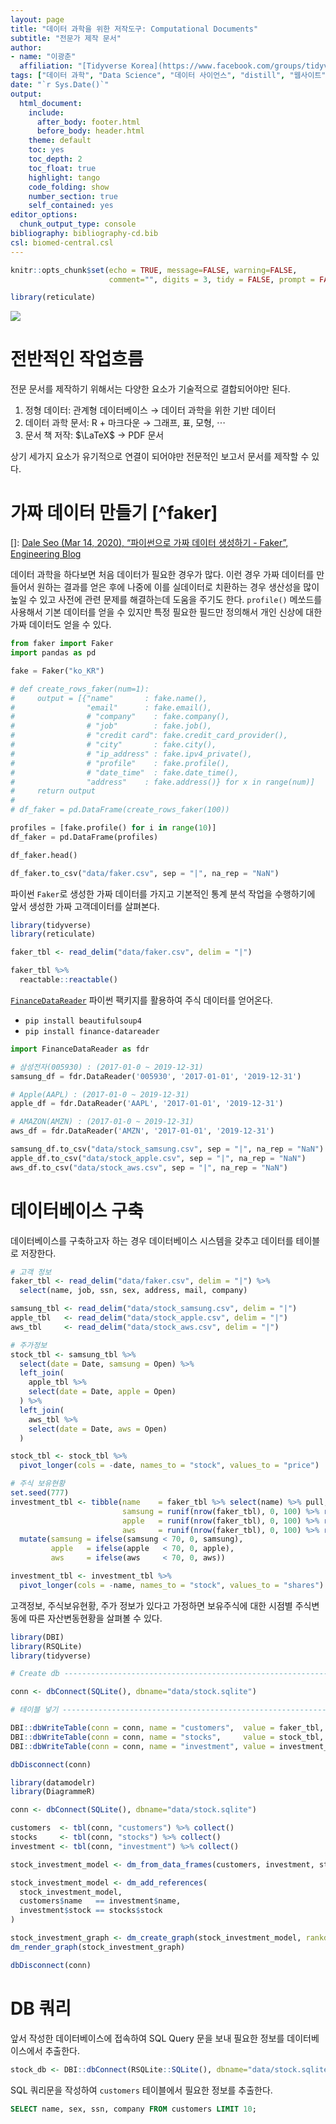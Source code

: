 ```yaml
---
layout: page
title: "데이터 과학을 위한 저작도구: Computational Documents"
subtitle: "전문가 제작 문서"
author:
- name: "이광춘"
  affiliation: "[Tidyverse Korea](https://www.facebook.com/groups/tidyverse/)"
tags: ["데이터 과학", "Data Science", "데이터 사이언스", "distill", "웹사이트", "과학기술", "블로그", "전문가 문서"]
date: "`r Sys.Date()`"
output:
  html_document: 
    include:
      after_body: footer.html
      before_body: header.html
    theme: default
    toc: yes
    toc_depth: 2
    toc_float: true
    highlight: tango
    code_folding: show
    number_section: true
    self_contained: yes
editor_options: 
  chunk_output_type: console
bibliography: bibliography-cd.bib
csl: biomed-central.csl
---
```


```r
knitr::opts_chunk$set(echo = TRUE, message=FALSE, warning=FALSE,
                      comment="", digits = 3, tidy = FALSE, prompt = FALSE, fig.align = 'center')

library(reticulate)
```


![](fig/professional-reports-workflow.png)

# 전반적인 작업흐름 {#professional-document}

전문 문서를 제작하기 위해서는 다양한 요소가 기술적으로 결합되어야만 된다.

1. 정형 데이터: 관계형 데이터베이스 &rarr; 데이터 과학을 위한 기반 데이터
1. 데이터 과학 문서: R + 마크다운 &rarr; 그래프, 표, 모형, $\cdots$
1. 문서 책 저작: $\LaTeX$ &rarr; PDF 문서

상기 세가지 요소가 유기적으로 연결이 되어야만 전문적인 보고서 문서를 제작할 수 있다.

# 가짜 데이터 만들기 [^faker] {#faker-dataset}

[]: [Dale Seo (Mar 14, 2020), "파이썬으로 가짜 데이터 생성하기 - Faker", Engineering Blog](https://www.daleseo.com/python-faker/)

데이터 과학을 하다보면 처음 데이터가 필요한 경우가 많다. 이런 경우 가짜 데이터를 만들어서 원하는 결과를 얻은 후에 나중에 이를 실데이터로 치환하는 경우 생산성을 많이 높일 수 있고 사전에 관련 문제를 해결하는데 도움을 주기도 한다.
`profile()` 메쏘드를 사용해서 기본 데이터를 얻을 수 있지만 특정 필요한 필드만 정의해서 개인 신상에 대한 가짜 데이터도 얻을 수 있다.

```python
from faker import Faker
import pandas as pd

fake = Faker("ko_KR")

# def create_rows_faker(num=1):
#     output = [{"name"       : fake.name(),
#                "email"      : fake.email(),
#                # "company"    : fake.company(),
#                # "job"        : fake.job(),
#                # "credit card": fake.credit_card_provider(),
#                # "city"       : fake.city(),
#                # "ip_address" : fake.ipv4_private(),
#                # "profile"    : fake.profile(),
#                # "date_time"  : fake.date_time(),
#                "address"    : fake.address()} for x in range(num)]               
#     return output
# 
# df_faker = pd.DataFrame(create_rows_faker(100))

profiles = [fake.profile() for i in range(10)]
df_faker = pd.DataFrame(profiles)

df_faker.head()

df_faker.to_csv("data/faker.csv", sep = "|", na_rep = "NaN")
```

파이썬 `Faker`로 생성한 가짜 데이터를 가지고 기본적인 통계 분석 작업을 수행하기에 앞서 생성한 가짜 고객데이터를 살펴본다.

```r
library(tidyverse)
library(reticulate)

faker_tbl <- read_delim("data/faker.csv", delim = "|")

faker_tbl %>% 
  reactable::reactable()
```

[`FinanceDataReader`](https://github.com/FinanceData/FinanceDataReader) 파이썬 팩키지를 활용하여 주식 데이터를 얻어온다.

- `pip install beautifulsoup4`
- `pip install finance-datareader`

```python
import FinanceDataReader as fdr

# 삼성전자(005930) : (2017-01-0 ~ 2019-12-31)
samsung_df = fdr.DataReader('005930', '2017-01-01', '2019-12-31')

# Apple(AAPL) : (2017-01-0 ~ 2019-12-31)
apple_df = fdr.DataReader('AAPL', '2017-01-01', '2019-12-31')

# AMAZON(AMZN) : (2017-01-0 ~ 2019-12-31)
aws_df = fdr.DataReader('AMZN', '2017-01-01', '2019-12-31')

samsung_df.to_csv("data/stock_samsung.csv", sep = "|", na_rep = "NaN")
apple_df.to_csv("data/stock_apple.csv", sep = "|", na_rep = "NaN")
aws_df.to_csv("data/stock_aws.csv", sep = "|", na_rep = "NaN")

```


# 데이터베이스 구축 {#faker-database}

데이터베이스를 구축하고자 하는 경우 데이터베이스 시스템을 갖추고 데이터를 테이블로 저장한다.

```r
# 고객 정보
faker_tbl <- read_delim("data/faker.csv", delim = "|") %>% 
  select(name, job, ssn, sex, address, mail, company)

samsung_tbl <- read_delim("data/stock_samsung.csv", delim = "|")
apple_tbl   <- read_delim("data/stock_apple.csv", delim = "|")
aws_tbl     <- read_delim("data/stock_aws.csv", delim = "|")

# 주가정보
stock_tbl <- samsung_tbl %>% 
  select(date = Date, samsung = Open) %>% 
  left_join(
    apple_tbl %>% 
    select(date = Date, apple = Open)
  ) %>% 
  left_join(
    aws_tbl %>% 
    select(date = Date, aws = Open)
  )

stock_tbl <- stock_tbl %>% 
  pivot_longer(cols = -date, names_to = "stock", values_to = "price")

# 주식 보유현황
set.seed(777)
investment_tbl <- tibble(name    = faker_tbl %>% select(name) %>% pull,
                         samsung = runif(nrow(faker_tbl), 0, 100) %>% round(., digits =0),
                         apple   = runif(nrow(faker_tbl), 0, 100) %>% round(., digits =0),
                         aws     = runif(nrow(faker_tbl), 0, 100) %>% round(., digits =0)) %>% 
  mutate(samsung = ifelse(samsung < 70, 0, samsung),
         apple   = ifelse(apple   < 70, 0, apple),
         aws     = ifelse(aws     < 70, 0, aws))

investment_tbl <- investment_tbl %>% 
  pivot_longer(cols = -name, names_to = "stock", values_to = "shares")

```

고객정보, 주식보유현황, 주가 정보가 있다고 가정하면 보유주식에 대한 시점별 주식변동에 따른 자산변동현황을 살펴볼 수 있다.


```r
library(DBI)
library(RSQLite)
library(tidyverse)

# Create db ---------------------------------------------------------------

conn <- dbConnect(SQLite(), dbname="data/stock.sqlite")

# 테이블 넣기 ---------------------------------------------------------------

DBI::dbWriteTable(conn = conn, name = "customers",  value = faker_tbl, overwrite = TRUE)
DBI::dbWriteTable(conn = conn, name = "stocks",     value = stock_tbl, overwrite = TRUE)
DBI::dbWriteTable(conn = conn, name = "investment", value = investment_tbl, overwrite = TRUE)

dbDisconnect(conn)
```


```r
library(datamodelr)
library(DiagrammeR)

conn <- dbConnect(SQLite(), dbname="data/stock.sqlite")

customers  <- tbl(conn, "customers") %>% collect()
stocks     <- tbl(conn, "stocks") %>% collect()
investment <- tbl(conn, "investment") %>% collect()

stock_investment_model <- dm_from_data_frames(customers, investment, stocks)

stock_investment_model <- dm_add_references(
  stock_investment_model,
  customers$name   == investment$name,
  investment$stock == stocks$stock
)

stock_investment_graph <- dm_create_graph(stock_investment_model, rankdir = "LR", col_attr = c("column", "type"))
dm_render_graph(stock_investment_graph)

dbDisconnect(conn)
```

# DB 쿼리 {#faker-database-query}

앞서 작성한 데이터베이스에 접속하여 SQL Query 문을 보내 필요한 정보를 데이터베이스에서 추출한다.

```r
stock_db <- DBI::dbConnect(RSQLite::SQLite(), dbname="data/stock.sqlite")
```

SQL 쿼리문을 작성하여 `customers` 테이블에서 필요한 정보를 추출한다.

```sql
SELECT name, sex, ssn, company FROM customers LIMIT 10;
```

